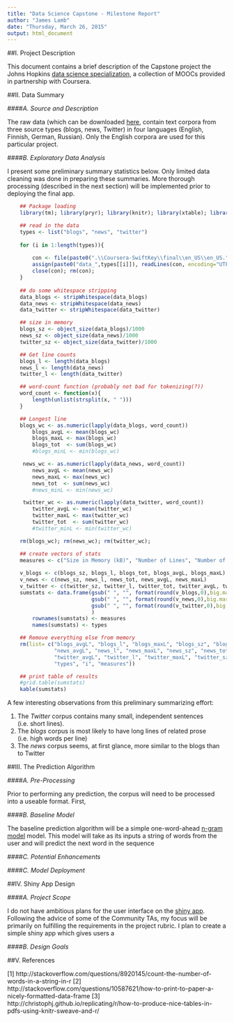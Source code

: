 ```yaml
---
title: "Data Science Capstone - Milestone Report"
author: "James Lamb"
date: "Thursday, March 26, 2015"
output: html_document
---
```


##I. Project Description

This document contains a brief description of the Capstone project the Johns Hopkins [data science specialization](https://www.coursera.org/specialization/jhudatascience/1?utm_medium=listingPage), a collection of MOOCs provided in partnership with Coursera.

##II. Data Summary

####*A. Source and Description*

The raw data (which can be downloaded [here]("https://d396qusza40orc.cloudfront.net/dsscapstone/dataset/Coursera-SwiftKey.zip"), contain text corpora from three source types (blogs, news, Twitter) in four languages (English, Finnish, German, Russian). Only the English corpora are used for this particular project.

####*B. Exploratory Data Analysis*

I present some preliminary summary statistics below. Only limited data cleaning was done in preparing these summaries. More thorough processing (described in the next section) will be implemented prior to deploying the final app.

```r

    ## Package loading
    library(tm); library(pryr); library(knitr); library(xtable); library(gridExtra);

    ## read in the data
    types <- list("blogs", "news", "twitter")
    
    for (i in 1:length(types)){
        
        con <- file(paste0(".\\Coursera-SwiftKey\\final\\en_US\\en_US.",types[[i]],".txt"), open="rb")
        assign(paste0("data_",types[[i]]), readLines(con, encoding="UTF-8"))
        close(con); rm(con);
    }
 
    ## do some whitespace stripping
    data_blogs <- stripWhitespace(data_blogs)
    data_news <- stripWhitespace(data_news)
    data_twitter <- stripWhitespace(data_twitter)

    ## size in memory
    blogs_sz <- object_size(data_blogs)/1000
    news_sz <- object_size(data_news)/1000
    twitter_sz <- object_size(data_twitter)/1000

    ## Get line counts
    blogs_l <- length(data_blogs)
    news_l <- length(data_news)
    twitter_l <- length(data_twitter)

    ## word-count function (probably not bad for tokenizing(?))
    word_count <- function(x){
        length(unlist(strsplit(x, " ")))
    }

    ## Longest line
    blogs_wc <- as.numeric(lapply(data_blogs, word_count))
        blogs_avgL <- mean(blogs_wc)
        blogs_maxL <- max(blogs_wc)
        blogs_tot  <- sum(blogs_wc)
        #blogs_minL <- min(blogs_wc)

     news_wc <- as.numeric(lapply(data_news, word_count))
        news_avgL <- mean(news_wc)
        news_maxL <- max(news_wc)
        news_tot  <- sum(news_wc)
        #news_minL <- min(news_wc)

     twitter_wc <- as.numeric(lapply(data_twitter, word_count))
        twitter_avgL <- mean(twitter_wc)
        twitter_maxL <- max(twitter_wc)
        twitter_tot  <- sum(twitter_wc)
        #twitter_minL <- min(twitter_wc)

    rm(blogs_wc); rm(news_wc); rm(twitter_wc);

    ## create vectors of stats
    measures <- c("Size in Memory (kB)", "Number of Lines", "Number of Total Words", "Avg. Words Per Line", "Longest Line (# words)")
    
    v_blogs <- c(blogs_sz, blogs_l, blogs_tot, blogs_avgL, blogs_maxL)
    v_news <- c(news_sz, news_l, news_tot, news_avgL, news_maxL)
    v_twitter <- c(twitter_sz, twitter_l, twitter_tot, twitter_avgL, twitter_maxL)
    sumstats <- data.frame(gsub(" ", "", format(round(v_blogs,0),big.mark=",",scientific=F)),
                           gsub(" ", "", format(round(v_news,0),big.mark=",",scientific=F)),
                           gsub(" ", "", format(round(v_twitter,0),big.mark=",",scientific=F))
                           )
        rownames(sumstats) <- measures
        names(sumstats) <- types

    ## Remove everything else from memory
    rm(list= c("blogs_avgL", "blogs_l", "blogs_maxL", "blogs_sz", "blogs_tot", "data_blogs", "v_blogs",
               "news_avgL", "news_l", "news_maxL", "news_sz", "news_tot", "data_news", "v_news",
               "twitter_avgL", "twitter_l", "twitter_maxL", "twitter_sz", "twitter_tot", "data_twitter","v_twitter",
               "types", "i", "measures"))

    ## print table of results
    #grid.table(sumstats)
    kable(sumstats)    
```

A few interesting observations from this preliminary summarizing effort:

1. The *Twitter* corpus contains many small, independent sentences (i.e. short lines).
2. The *blogs* corpus is most likely to have long lines of related prose (i.e. high words per line)
3. The *news* corpus seems, at first glance, more similar to the blogs than to Twitter

##III. The Prediction Algorithm

####*A. Pre-Processing*

Prior to performing any prediction, the corpus will need to be processed into a useable format. First, 

####*B. Baseline Model*

The baseline prediction algorithm will be a simple one-word-ahead [n-gram model](http://en.wikipedia.org/wiki/N-gram) model. This model will take as its inputs a string of words from the user and will predict the next word in the sequence

####*C. Potential Enhancements*



####*C. Model Deployment*


##IV. Shiny App Design

####*A. Project Scope*

I do not have ambitious plans for the user interface on the [shiny app](http://shiny.rstudio.com/). Following the advice of some of the Community TAs, my focus will be primarily on fulfilling the requirements in the project rubric.  I plan to create a simple shiny app which gives users a 

####*B. Design Goals*

##V. References

[1] http://stackoverflow.com/questions/8920145/count-the-number-of-words-in-a-string-in-r
[2] http://stackoverflow.com/questions/10587621/how-to-print-to-paper-a-nicely-formatted-data-frame
[3] http://christophj.github.io/replicating/r/how-to-produce-nice-tables-in-pdfs-using-knitr-sweave-and-r/

